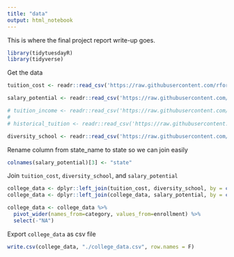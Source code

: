 ```yaml
---
title: "data"
output: html_notebook
---
```


This is where the final project report write-up goes. 
```r
library(tidytuesdayR)
library(tidyverse)
```

Get the data
```r
tuition_cost <- readr::read_csv('https://raw.githubusercontent.com/rfordatascience/tidytuesday/master/data/2020/2020-03-10/tuition_cost.csv')

salary_potential <- readr::read_csv('https://raw.githubusercontent.com/rfordatascience/tidytuesday/master/data/2020/2020-03-10/salary_potential.csv')

# tuition_income <- readr::read_csv('https://raw.githubusercontent.com/rfordatascience/tidytuesday/master/data/2020/2020-03-10/tuition_income.csv')
# 
# historical_tuition <- readr::read_csv('https://raw.githubusercontent.com/rfordatascience/tidytuesday/master/data/2020/2020-03-10/historical_tuition.csv')

diversity_school <- readr::read_csv('https://raw.githubusercontent.com/rfordatascience/tidytuesday/master/data/2020/2020-03-10/diversity_school.csv')
```

Rename column from state_name to state so we can join easily
```r
colnames(salary_potential)[3] <- "state"
```

Join `tuition_cost`, `diversity_school`, and `salary_potential`
```r
college_data <- dplyr::left_join(tuition_cost, diversity_school, by = c("name", "state"))
college_data <- dplyr::left_join(college_data, salary_potential, by = c("state", "name"))
```

```r
college_data <- college_data %>% 
  pivot_wider(names_from=category, values_from=enrollment) %>% 
  select(-"NA")
```

Export `college_data` as csv file
```r
write.csv(college_data, "./college_data.csv", row.names = F)
```



